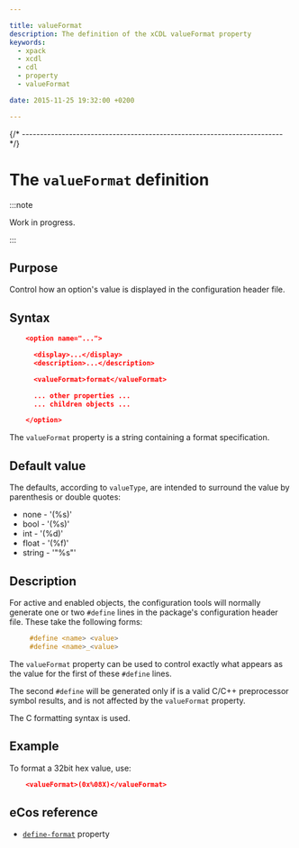 ```yaml
---

title: valueFormat
description: The definition of the xCDL valueFormat property
keywords:
  - xpack
  - xcdl
  - cdl
  - property
  - valueFormat

date: 2015-11-25 19:32:00 +0200

---
```



{/* ------------------------------------------------------------------------ */}

# The `valueFormat` definition

:::note

Work in progress.

:::

## Purpose

Control how an option's value is displayed in the configuration header file.

## Syntax

```json
    <option name="...">

      <display>...</display>
      <description>...</description>

      <valueFormat>format</valueFormat>

      ... other properties ...
      ... children objects ...

    </option>
```

The `valueFormat` property is a string containing a format specification.

## Default value

The defaults, according to `valueType`, are intended to surround the value by parenthesis or double quotes:

- none - '(%s)'
- bool - '(%s)'
- int - '(%d)'
- float - '(%f)'
- string - '"%s"'

## Description

For active and enabled objects, the configuration tools will normally generate one or two `#define` lines in the package's configuration header file. These take the following forms:

```c
     #define <name> <value>
     #define <name>_<value>
```

The `valueFormat` property can be used to control exactly what appears as the value for the first of these `#define` lines.

The second `#define` will be generated only if is a valid C/C++ preprocessor symbol results, and is not affected by the `valueFormat` property.

The C formatting syntax is used.

## Example

To format a 32bit hex value, use:

```json
    <valueFormat>(0x%08X)</valueFormat>
```

## eCos reference

- [`define-format`](https://ecos.sourceware.org/docs-latest/cdl-guide/ref.define-format.html) property
